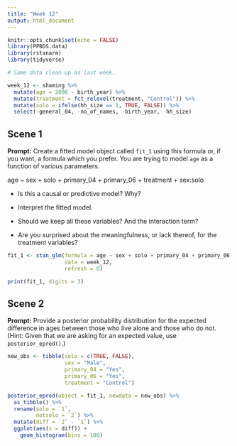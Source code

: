 ```yaml
---
title: "Week 12"
output: html_document
---
```


```r
knitr::opts_chunk$set(echo = FALSE)
library(PPBDS.data)
library(rstanarm)
library(tidyverse)

# Same data clean up as last week.

week_12 <- shaming %>% 
  mutate(age = 2006 - birth_year) %>% 
  mutate(treatment = fct_relevel(treatment, "Control")) %>% 
  mutate(solo = ifelse(hh_size == 1, TRUE, FALSE)) %>% 
  select(-general_04, -no_of_names, -birth_year, -hh_size) 
```


## Scene 1

**Prompt:** Create a fitted model object called `fit_1` using this formula or, if you want, a formula which you prefer. You are trying to model `age` as a function of various parameters.

age ~ sex + solo + primary_04 + primary_06 + treatment + sex:solo
                    
* Is this a causal or predictive model? Why?

* Interpret the fitted model. 

* Should we keep all these variables? And the interaction term?

* Are you surprised about the meaningfulness, or lack thereof, for the treatment variables?

```r
fit_1 <- stan_glm(formula = age ~ sex + solo + primary_04 + primary_06 + treatment + sex:solo,
                  data = week_12,
                  refresh = 0)
```

```r
print(fit_1, digits = 3)
```


## Scene 2

**Prompt:** Provide a posterior probability distribution for the expected difference in ages between those who live alone and those who do not. (Hint: Given that we are asking for an expected value, use `posterior_epred()`.)


```r
new_obs <- tibble(solo = c(TRUE, FALSE),
                  sex = "Male",
                  primary_04 = "Yes",
                  primary_06 = "Yes",
                  treatment = "Control")

posterior_epred(object = fit_1, newdata = new_obs) %>%
  as_tibble() %>% 
  rename(solo = `1`,
         notsolo = `2`) %>% 
  mutate(diff = `2` - `1`) %>% 
  ggplot(aes(x = diff)) +
    geom_histogram(bins = 100)
```





